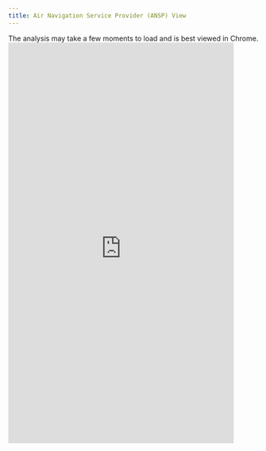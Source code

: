 ```yaml
---
title: Air Navigation Service Provider (ANSP) View
---
```

<style type="text/css">
    
    .resp-container {
        position: relative;
        overflow: hidden;
        padding-top: 160.0%;
    }
    
    .resp-iframe {
        position: absolute;
        top: 0;
        left: 0;
        width: 90%;
        height: 105%;
        border: 0;
    }
</style>
 
<div>The analysis may take a few moments to load and is best viewed in Chrome.</div>
 
<div class="resp-container"><iframe class="resp-iframe" src="https://datastudio.google.com/embed/reporting/b6749081-d98f-4c8c-9828-7691f4b0a119/page/hjss" frameborder="0" style="border:0" allowfullscreen></iframe>
</div>